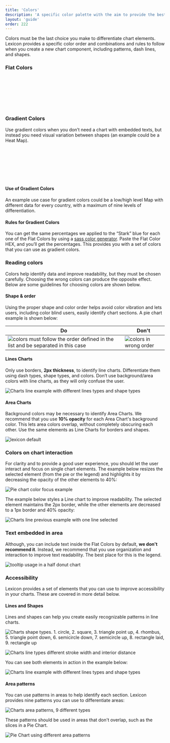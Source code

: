 ```yaml
---
title: 'Colors'
description: 'A specific color palette with the aim to provide the best charts user experience.'
layout: 'guide'
order: 222
---
```



Colors must be the last choice you make to differentiate chart elements. Lexicon provides a specific color order and combinations and rules to follow when you create a new chart component, including patterns, dash lines, and shapes.

### Flat Colors

<br />
<br />
<br />

<Grid columns="repeat( auto-fit, minmax(200px, 1fr) )" autoRows="auto" gap="3.3rem 3rem">
	<ColorSwatchDigital hex="4b9fff" rgb="75, 159, 255" hsl="59, 100%, 65%" name="stark" title="Stark" />
	<ColorSwatchDigital hex="ffb46e" rgb="255, 180, 110" hsl="8, 100%, 72%" name="mormont" title="Mormont" />
	<ColorSwatchDigital hex="ff5f5f" rgb="255, 95, 95" hsl="0, 100%, 69%" name="lannister" title="Lannister" />
	<ColorSwatchDigital hex="50d2a0" rgb="80, 210, 160" hsl="44, 58%, 57%" name="martell" title="Martell" />
	<ColorSwatchDigital hex="ff73c3" rgb="255, 115, 195" hsl="90, 100%, 73%" name="tyrell" title="Tyrell" />
	<ColorSwatchDigital hex="9ce269" rgb="156, 226, 105" hsl="26, 68%, 65%" name="targaryen" title="Targaryen" />
	<ColorSwatchDigital hex="af78ff" rgb="175 ,120, 255" hsl="73, 100%, 74%" name="dothraki" title="Dothraki" />
	<ColorSwatchDigital hex="ffd76e" rgb="255, 215, 110" hsl="12, 100%, 72%" name="kashtark" title="Kashtark" />
	<ColorSwatchDigital hex="5fc8ff" rgb="95, 200, 255" hsl="56, 100%, 69%" name="tarly" title="Tarly" />
</Grid>

<br />
<br />
<br />

### Gradient Colors

Use gradient colors when you don’t need a chart with embedded texts, but instead you need visual variation between shapes (an example could be a Heat Map).

<br />
<br />
<br />

<Grid columns="repeat( auto-fit, minmax(200px, 1fr) )" autoRows="auto" gap="3.3rem 3rem">
	<ColorSwatchDigital hex="0065e4" rgb="0, 101, 228" hsl="59, 100%, 45%" name="starkd4" title="Stark" />
	<ColorSwatchDigital hex="0071fd" rgb="0, 113, 253" hsl="59, 100%, 50%" name="starkd3" title="Stark" />
	<ColorSwatchDigital hex="187fff" rgb="24, 127, 255" hsl="59, 100%, 55%" name="starkd2" title="Stark" />
	<ColorSwatchDigital hex="318dff" rgb="49, 141, 255" hsl="59, 100%, 60%" name="starkd1" title="Stark" />
	<ColorSwatchDigital hex="4b9fff" rgb="75, 159, 255" hsl="59, 100%, 65%" name="stark" title="Stark" />
	<ColorSwatchDigital hex="64a9ff" rgb="100, 169, 255" hsl="59, 100%, 70%" name="starkl1" title="Stark" />
	<ColorSwatchDigital hex="7eb7ff" rgb="126, 183, 255" hsl="59, 100%, 75%" name="starkl2" title="Stark" />
	<ColorSwatchDigital hex="95c5ff" rgb="149, 197, 255" hsl="59, 100%, 79%" name="starkl3" title="Stark" />
	<ColorSwatchDigital hex="b1d4ff" rgb="177, 212, 255" hsl="59, 100%, 85%" name="starkl4" title="Stark" />
</Grid>

<br />
<br />
<br />

#### Use of Gradient Colors

An example use case for gradient colors could be a low/high level Map with different data for every country, with a maximum of nine levels of differentiation.

#### Rules for Gradient Colors

You can get the same percentages we applied to the “Stark” blue for each one of the Flat Colors by using a [sass color generator](http://scg.ar-ch.org/). Paste the Flat Color HEX, and you’ll get the percentages. This provides you with a set of colors that you can use as gradient colors.

### Reading colors

Colors help identify data and improve readability, but they must be chosen carefully. Choosing the wrong colors can produce the opposite effect. Below are some guidelines for choosing colors are shown below.

#### Shape & order

Using the proper shape and color order helps avoid color vibration and lets users, including color blind users, easily identify chart sections. A pie chart example is shown below:

| Do | Don't |
| -- | ----- |
| ![colors must follow the order defined in the list and be separated in this case](/images/lexicon/ChartShapeOrderRight.png) | ![colors in wrong order](/images/lexicon/ChartShapeOrderWrong.png) |

<!--
<div class="row">
	<div class="dodont col-lg">
		<img class="do" src="/images/lexicon/ChartShapeOrderRight.png" alt="colors must follow the order defined in the list and be separated in this case">
		<p class="do">Do</p>
	</div>
	<div class="dodont col-lg">
		<img class="dont" src="/images/lexicon/ChartShapeOrderWrong.png" alt="colors in wrong order">
		<p class="dont">Don't</p>
	</div>
</div> -->

#### Lines Charts

Only use borders, **2px thickness**, to identify line charts. Differentiate them using dash types, shape types, and colors. Don’t use background/area colors with line charts, as they will only confuse the user.

![Charts line example with different lines types and shape types](/images/lexicon/ChartLineAndShapeExample1.png)

#### Area Charts

Background colors may be necessary to identify Area Charts. We recommend that you use **10% opacity** for each Area Chart's background color. This lets area colors overlap, without completely obscuring each other. Use the same elements as Line Charts for borders and shapes.

![lexicon default](/images/lexicon/ChartColorAreas.png)

### Colors on chart interaction

For clarity and to provide a good user experience, you should let the user interact and focus on single chart elements. The example below resizes the selected element (from the pie or the legend) and highlights it by decreasing the opacity of the other elements to 40%:

![Pie chart color focus example](/images/lexicon/ChartColorFocus.png)

The example below styles a Line chart to improve readability. The selected element maintains the 2px border, while the other elements are decreased to a 1px border and 40% opacity:

![Charts line previous example with one line selected](/images/lexicon/ChartLineAndShapeExample2.png)

### Text embedded in area

Although, you can include text inside the Flat Colors by default, **we don't recommend it**. Instead, we recommend that you use organization and interaction to improve text readability. The best place for this is the legend.

![tooltip usage in a half donut chart](/images/lexicon/ChartBubbleExample.png)

### Accessibility

Lexicon provides a set of elements that you can use to improve accessibility in your charts. These are covered in more detail below.

#### Lines and Shapes

Lines and shapes can help you create easily recognizable patterns in line charts.

![Charts shape types. 1. circle, 2. square, 3. triangle point up, 4. rhombus, 5. triangle point down, 6. semicircle down, 7. semicircle up, 8. rectangle laid, 9. rectangle up](/images/lexicon/ChartsShapeTypes.png)

![Charts line types different stroke width and interior distance](/images/lexicon/ChartsLineTypes.png)

You can see both elements in action in the example below:

![Charts line example with different lines types and shape types](/images/lexicon/ChartLineAndShapeExample1.png)

#### Area patterns

You can use patterns in areas to help identify each section. Lexicon provides nine patterns you can use to differentiate areas:

![Charts area patterns, 9 different types](/images/lexicon/ChartsAreaPattern.png)

These patterns should be used in areas that don't overlap, such as the slices in a Pie Chart.

![Pie Chart using different area patterns](/images/lexicon/ChartAreaPatternExample.png)

